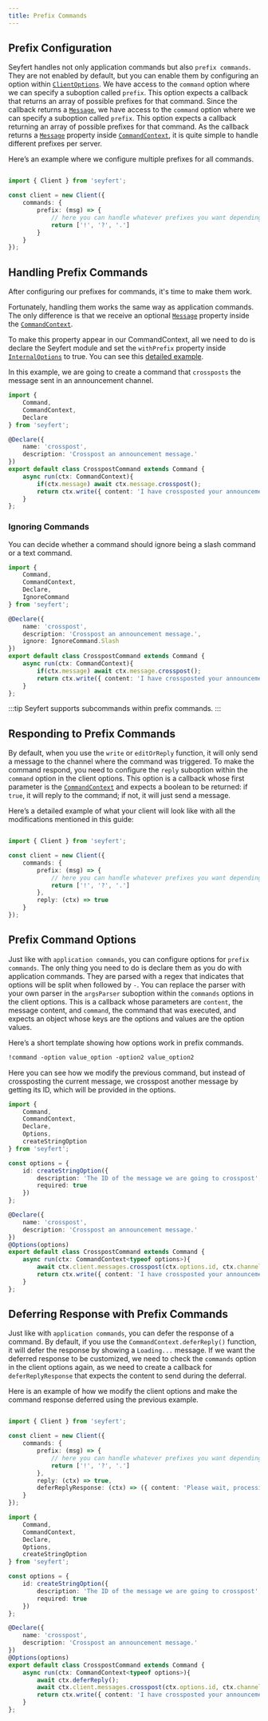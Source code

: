 ```yaml
---
title: Prefix Commands
---
```



## Prefix Configuration

Seyfert handles not only application commands but also `prefix commands`. They are not enabled by default, but you can enable them by configuring an option within [`ClientOptions`](https://github.com/tiramisulabs/seyfert/blob/455ed12b0ebcb3ddf55bc8b3274b0ce904becc62/src/client/client.ts#L230). We have access to the `command` option where we can specify a suboption called `prefix`. This option expects a callback that returns an array of possible prefixes for that command. Since the callback returns a [`Message`](https://github.com/tiramisulabs/seyfert/blob/455ed12b0ebcb3ddf55bc8b3274b0ce904becc62/src/structures/Message.ts#L123), we have access to the `command` option where we can specify a suboption called `prefix`. This option expects a callback returning an array of possible prefixes for that command. As the callback returns a [`Message`](https://github.com/tiramisulabs/seyfert/blob/455ed12b0ebcb3ddf55bc8b3274b0ce904becc62/src/structures/Message.ts#L123) property inside [`CommandContext`](https://github.com/tiramisulabs/seyfert/blob/455ed12b0ebcb3ddf55bc8b3274b0ce904becc62/src/commands/applications/chatcontext.ts#L24), it is quite simple to handle different prefixes per server.

Here’s an example where we configure multiple prefixes for all commands.

```ts showLineNumbers copy ins={4-9} wrap

import { Client } from 'seyfert';

const client = new Client({
    commands: {
        prefix: (msg) => {
            // here you can handle whatever prefixes you want depending on the message data.
            return ['!', '?', '.']
        }
    }
});

```

## Handling Prefix Commands

After configuring our prefixes for commands, it's time to make them work.

Fortunately, handling them works the same way as application commands. The only difference is that we receive an optional [`Message`](https://github.com/tiramisulabs/seyfert/blob/455ed12b0ebcb3ddf55bc8b3274b0ce904becc62/src/structures/Message.ts#L123) property inside the [`CommandContext`](https://github.com/tiramisulabs/seyfert/blob/455ed12b0ebcb3ddf55bc8b3274b0ce904becc62/src/commands/applications/chatcontext.ts#L24).

To make this property appear in our CommandContext, all we need to do is declare the Seyfert module and set the `withPrefix` property inside [`InternalOptions`](https://github.com/tiramisulabs/seyfert/blob/455ed12b0ebcb3ddf55bc8b3274b0ce904becc62/src/commands/applications/shared.ts#L11) to true. You can see this [detailed example](/guides/declare-module#internal-options).

In this example, we are going to create a command that `crossposts` the message sent in an announcement channel.

```ts showLineNumbers copy
import { 
    Command,
    CommandContext,
    Declare
} from 'seyfert';

@Declare({
    name: 'crosspost',
    description: 'Crosspost an announcement message.'
})
export default class CrosspostCommand extends Command {
    async run(ctx: CommandContext){
        if(ctx.message) await ctx.message.crosspost();
        return ctx.write({ content: 'I have crossposted your announcement.'});
    }
};
```

### Ignoring Commands

You can decide whether a command should ignore being a slash command or a text command.

```ts showLineNumbers copy ins={5,11}
import { 
    Command,
    CommandContext,
    Declare,
    IgnoreCommand
} from 'seyfert';

@Declare({
    name: 'crosspost',
    description: 'Crosspost an announcement message.',
    ignore: IgnoreCommand.Slash
})
export default class CrosspostCommand extends Command {
    async run(ctx: CommandContext){
        if(ctx.message) await ctx.message.crosspost();
        return ctx.write({ content: 'I have crossposted your announcement.'});
    }
};
```

:::tip
Seyfert supports subcommands within prefix commands.
:::

## Responding to Prefix Commands

By default, when you use the `write` or `editOrReply` function, it will only send a message to the channel where the command was triggered. To make the command respond, you need to configure the `reply` suboption within the `command` option in the client options. This option is a callback whose first parameter is the [`CommandContext`](https://github.com/tiramisulabs/seyfert/blob/455ed12b0ebcb3ddf55bc8b3274b0ce904becc62/src/commands/applications/chatcontext.ts#L24) and expects a boolean to be returned: if `true`, it will reply to the command; if not, it will just send a message.

Here’s a detailed example of what your client will look like with all the modifications mentioned in this guide:

```ts showLineNumbers copy ins={9} wrap

import { Client } from 'seyfert';

const client = new Client({
    commands: {
        prefix: (msg) => {
            // here you can handle whatever prefixes you want depending on the message data.
            return ['!', '?', '.']
        },
        reply: (ctx) => true
    }
});

```

## Prefix Command Options

Just like with `application commands`, you can configure options for `prefix commands`. The only thing you need to do is declare them as you do with application commands. They are parsed with a regex that indicates that options will be split when followed by `-`. You can replace the parser with your own parser in the `argsParser` suboption within the `commands` options in the client options. This is a callback whose parameters are `content`, the message content, and `command`, the command that was executed, and expects an object whose keys are the options and values are the option values.

Here’s a short template showing how options work in prefix commands.

```txt hideLineNumbers title="Prefix Command Template"
!command -option value_option -option2 value_option2
```

Here you can see how we modify the previous command, but instead of crossposting the current message, we crosspost another message by getting its ID, which will be provided in the options.

```ts showLineNumbers copy
import { 
    Command,
    CommandContext,
    Declare,
    Options,
    createStringOption
} from 'seyfert';

const options = {
    id: createStringOption({
        description: 'The ID of the message we are going to crosspost',
        required: true
    })
};

@Declare({
    name: 'crosspost',
    description: 'Crosspost an announcement message.'
})
@Options(options)
export default class CrosspostCommand extends Command {
    async run(ctx: CommandContext<typeof options>){
        await ctx.client.messages.crosspost(ctx.options.id, ctx.channelId);
        return ctx.write({ content: 'I have crossposted your announcement.'});
    }
};
```

## Deferring Response with Prefix Commands

Just like with `application commands`, you can defer the response of a command. By default, if you use the `CommandContext.deferReply()` function, it will defer the response by showing a `Loading...` message. If we want the deferred response to be customized, we need to check the `commands` option in the client options again, as we need to create a callback for `deferReplyResponse` that expects the content to send during the deferral.

Here is an example of how we modify the client options and make the command response deferred using the previous example.

<Tabs>
<TabItem label='index.ts'>

```ts showLineNumbers copy ins={10} wrap

import { Client } from 'seyfert';

const client = new Client({
    commands: {
        prefix: (msg) => {
            // here you can handle whatever prefixes you want depending on the message data.
            return ['!', '?', '.']
        },
        reply: (ctx) => true,
        deferReplyResponse: (ctx) => ({ content: 'Please wait, processing your request...' })
    }
});

```
</TabItem>
<TabItem label='command.ts'>

```ts showLineNumbers copy
import { 
    Command,
    CommandContext,
    Declare,
    Options,
    createStringOption
} from 'seyfert';

const options = {
    id: createStringOption({
        description: 'The ID of the message we are going to crosspost',
        required: true
    })
};

@Declare({
    name: 'crosspost',
    description: 'Crosspost an announcement message.'
})
@Options(options)
export default class CrosspostCommand extends Command {
    async run(ctx: CommandContext<typeof options>){
        await ctx.deferReply();
        await ctx.client.messages.crosspost(ctx.options.id, ctx.channelId);
        return ctx.write({ content: 'I have crossposted your announcement.'});
    }
};
```
</TabItem>
</Tabs>